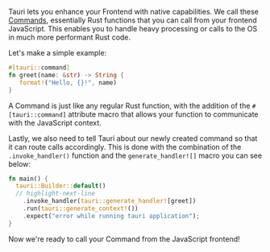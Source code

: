 Tauri lets you enhance your Frontend with native capabilities. We call these [Commands][command], essentially Rust functions that you can call from your frontend JavaScript. This enables you to handle heavy processing or calls to the OS in much more performant Rust code.

Let's make a simple example:

```rust
#[tauri::command]
fn greet(name: &str) -> String {
   format!("Hello, {}!", name)
}
```

A Command is just like any regular Rust function, with the addition of the `#[tauri::command]` attribute macro that allows your function to communicate with the JavaScript context.

Lastly, we also need to tell Tauri about our newly created command so that it can route calls accordingly. This is done with the combination of the `.invoke_handler()` function and the `generate_handler![]` macro you can see below:

```rust
fn main() {
  tauri::Builder::default()
  // highlight-next-line
    .invoke_handler(tauri::generate_handler![greet])
    .run(tauri::generate_context!())
    .expect("error while running tauri application");
}
```

Now we're ready to call your Command from the JavaScript frontend!

[command]: ../../features/command
